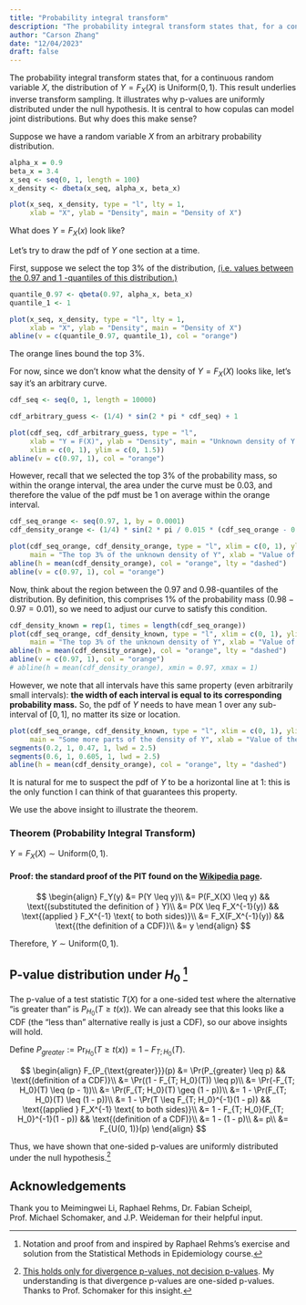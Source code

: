 ```yaml
---
title: "Probability integral transform"
description: "The probability integral transform states that, for a continuous random variable $X$, the distribution of $Y = F_X(X)$ is $U(0, 1)$. I give some intuition for this statement."
author: "Carson Zhang"
date: "12/04/2023"
draft: false
---
```


The probability integral transform states that, for a continuous random variable $X$, the distribution of $Y = F_X(X)$ is $\text{Uniform}(0, 1)$. This result underlies inverse transform sampling. It illustrates why p-values are uniformly distributed under the null hypothesis. It is central to how copulas can model joint distributions. But why does this make sense?

Suppose we have a random variable $X$ from an arbitrary probability distribution.

```r
alpha_x = 0.9
beta_x = 3.4
x_seq <- seq(0, 1, length = 100)
x_density <- dbeta(x_seq, alpha_x, beta_x)

plot(x_seq, x_density, type = "l", lty = 1,
     xlab = "X", ylab = "Density", main = "Density of X")
```

What does $Y = F_X(x)$ look like?

Let's try to draw the pdf of $Y$ one section at a time.

First, suppose we select the top 3% of the distribution, [(i.e. values between the $0.97$ and $1$ -quantiles of this distribution.)](https://en.wikipedia.org/wiki/Quantile)

```r
quantile_0.97 <- qbeta(0.97, alpha_x, beta_x)
quantile_1 <- 1

plot(x_seq, x_density, type = "l", lty = 1,
     xlab = "X", ylab = "Density", main = "Density of X")
abline(v = c(quantile_0.97, quantile_1), col = "orange")
```

The orange lines bound the top 3%.

For now, since we don't know what the density of $Y = F_X(X)$ looks like, let's say it's an arbitrary curve.

```r
cdf_seq <- seq(0, 1, length = 10000)

cdf_arbitrary_guess <- (1/4) * sin(2 * pi * cdf_seq) + 1

plot(cdf_seq, cdf_arbitrary_guess, type = "l", 
     xlab = "Y = F(X)", ylab = "Density", main = "Unknown density of Y = F(X)",
     xlim = c(0, 1), ylim = c(0, 1.5))
abline(v = c(0.97, 1), col = "orange")
```

However, recall that we selected the top 3% of the probability mass, so within the orange interval, the area under the curve must be $0.03$, and therefore the value of the pdf must be $1$ on average within the orange interval.

```r
cdf_seq_orange <- seq(0.97, 1, by = 0.0001)
cdf_density_orange <- (1/4) * sin(2 * pi / 0.015 * (cdf_seq_orange - 0.97)) + 1

plot(cdf_seq_orange, cdf_density_orange, type = "l", xlim = c(0, 1), ylim = c(0, 1.5),
     main = "The top 3% of the unknown density of Y", xlab = "Value of the CDF of X", ylab = "Density")
abline(h = mean(cdf_density_orange), col = "orange", lty = "dashed")
abline(v = c(0.97, 1), col = "orange")
```

Now, think about the region between the $0.97$ and $0.98$-quantiles of the distribution. By definition, this comprises 1% of the probability mass ($0.98 - 0.97 = 0.01$), so we need to adjust our curve to satisfy this condition.

```r
cdf_density_known = rep(1, times = length(cdf_seq_orange))
plot(cdf_seq_orange, cdf_density_known, type = "l", xlim = c(0, 1), ylim = c(0, 1.5), lwd = 2.5,
     main = "The top 3% of the unknown density of Y", xlab = "Value of the CDF of X", ylab = "Density")
abline(h = mean(cdf_density_orange), col = "orange", lty = "dashed")
abline(v = c(0.97, 1), col = "orange")
# abline(h = mean(cdf_density_orange), xmin = 0.97, xmax = 1)
```

However, we note that all intervals have this same property (even arbitrarily small intervals): **the width of each interval is equal to its corresponding probability mass.** So, the pdf of $Y$ needs to have mean $1$ over any sub-interval of $[0, 1]$, no matter its size or location.

```r
plot(cdf_seq_orange, cdf_density_known, type = "l", xlim = c(0, 1), ylim = c(0, 1.5), lwd = 2.5,
     main = "Some more parts of the density of Y", xlab = "Value of the CDF of X", ylab = "Density")
segments(0.2, 1, 0.47, 1, lwd = 2.5)
segments(0.6, 1, 0.605, 1, lwd = 2.5)
abline(h = mean(cdf_density_orange), col = "orange", lty = "dashed")
```

It is natural for me to suspect the pdf of $Y$ to be a horizontal line at $1$: this is the only function I can think of that guarantees this property.

We use the above insight to illustrate the theorem.



### Theorem (Probability Integral Transform)
$Y = F_X(X) \sim \text{Uniform}(0, 1)$.

#### Proof: the standard proof of the PIT found on the [Wikipedia page](https://en.wikipedia.org/wiki/Probability_integral_transform).

$$
\begin{align}
  F_Y(y) &= P(Y \leq y)\\
    &= P(F_X(X) \leq y) && \text{(substituted the definition of } Y)\\
    &= P(X \leq F_X^{-1}(y)) && \text{(applied } F_X^{-1} \text{ to both sides)}\\
    &= F_X(F_X^{-1}(y)) && \text{(the definition of a CDF)}\\
    &= y
\end{align}
$$

Therefore, $Y \sim \text{Uniform}(0, 1)$.

## P-value distribution under $H_0$ [^2]

The p-value of a test statistic $T(X)$ for a one-sided test where the alternative "is greater than" is
$P_{H_0}(T \geq t(x))$. We can already see that this looks like a CDF (the "less than" alternative really is just a CDF), so our above insights will hold.

Define $P_{greater} := \Pr_{H_0}(T \geq t(x)) = 1 - F_{T; H_0}(T)$.


$$
\begin{align}
F_{P_{\text{greater}}}(p) &= \Pr(P_{greater} \leq p) && \text{(definition of a CDF)}\\
  &= \Pr((1 - F_{T; H_0}(T)) \leq p)\\
  &= \Pr(-F_{T; H_0}(T) \leq (p - 1))\\
  &= \Pr(F_{T; H_0}(T) \geq (1 - p))\\
  &= 1 - \Pr(F_{T; H_0}(T) \leq (1 - p))\\
  &= 1 - \Pr(T \leq F_{T; H_0}^{-1}(1 - p)) && \text{(applied } F_X^{-1} \text{ to both sides)}\\
  &= 1 - F_{T; H_0}(F_{T; H_0}^{-1}(1 - p)) && \text{(definition of a CDF)}\\
  &= 1 - (1 - p)\\
  &= p\\
  &= F_{U(0, 1)}(p)
\end{align}
$$

Thus, we have shown that one-sided p-values are uniformly distributed under the null hypothesis.[^3]

## Acknowledgements

Thank you to Meimingwei Li, Raphael Rehms, Dr. Fabian Scheipl, Prof. Michael Schomaker, and J.P. Weideman for their helpful input.

[^1]: This is not necessary: once we know $F_Y(Y)$, we know the distribution of $Y$. I'm also not convinced that this is a rigorous derivation. I still found it instructive to work through these steps.

[^2]: Notation and proof from and inspired by Raphael Rehms's exercise and solution from the Statistical Methods in Epidemiology course.

[^3]: [This holds only for divergence p-values, not decision p-values](https://arxiv.org/abs/2301.02478). My understanding is that divergence p-values are one-sided p-values. Thanks to Prof. Schomaker for this insight.